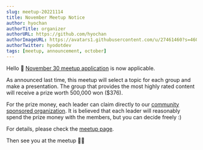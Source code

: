 ```yaml
---
slug: meetup-20221114
title: November Meetup Notice
author: hyochan
authorTitle: organizer
authorURL: https://github.com/hyochan
authorImageURL: https://avatars1.githubusercontent.com/u/27461460?s=460&u=b5860875e26d33fd70fd210f4ea74f81cdf9d99b&v=4
authorTwitter: hyodotdev
tags: [meetup, announcement, october]
---
```



Hello 👋
[November 30 meetup application](https://www.meetup.com/ko-KR/crossplatformkorea/events/289741685) is now applicable.

As announced last time, this meetup will select a topic for each group and make a presentation. The group that provides the most highly rated content will receive a prize worth 500,000 won ($376).

For the prize money, each leader can claim directly to our [community sponsored organization](https://opencollective.com/crossplatformkorea). It is believed that each leader will reasonably spend the prize money with the members, but you can decide freely :)

For details, please check the [meetup page](https://www.meetup.com/ko-KR/crossplatformkorea/events/289741685).

Then see you at the meetup 🙇🏻

<AdFitMobileBanner
  unit="DAN-cQauA1ifRr7lrdqY"
  className="adfit-middle-mobile-2022-11-14"
/>
